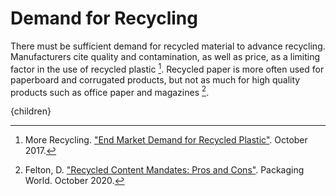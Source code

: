 


# Demand for Recycling

There must be sufficient demand for recycled material to advance recycling. Manufacturers cite quality and contamination, as well as price, as a limiting factor in the use of recycled plastic [^2]. Recycled paper is more often used for paperboard and corrugated products, but not as much for high quality products such as office paper and magazines [^1].

<RecycledContentMandatesSolution />
<RecycledContentProcurementSolution />
<IncreasePlasticTaxUK />

[^1]: Felton, D. ["Recycled Content Mandates: Pros and Cons"](https://www.packworld.com/news/sustainability/article/21197144/recycled-content-mandates-pros-and-cons). Packaging World. October 2020.

[^2]: More Recycling. ["End Market Demand for Recycled Plastic"](https://www.plasticsmarkets.org/jsfcode/srvyfiles/wd_151/endusedemand_report_v8_1.pdf). October 2017.

  <Article 
    focusAreaUrl={focusAreaUrl} 
    hierarchy={hierarchy} 
    site={site}
  >
    {children}
  </Article>